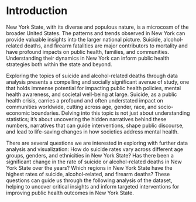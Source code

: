 # Introduction

New York State, with its diverse and populous nature, is a microcosm of the broader United States. The patterns and trends observed in New York can provide valuable insights into the larger national picture. Suicide, alcohol-related deaths, and firearm fatalities are major contributors to mortality and have profound impacts on public health, families, and communities. Understanding their dynamics in New York can inform public health strategies both within the state and beyond.  

Exploring the topics of suicide and alcohol-related deaths through data analysis presents a compelling and socially significant avenue of study, one that holds immense potential for impacting public health policies, mental health awareness, and societal well-being at large. Suicide, as a public health crisis, carries a profound and often understated impact on communities worldwide, cutting across age, gender, race, and socio-economic boundaries. Delving into this topic is not just about understanding statistics; it's about uncovering the hidden narratives behind these numbers, narratives that can guide interventions, shape public discourse, and lead to life-saving changes in how societies address mental health.  

There are several questions we are interested in exploring with further data analysis and visualization: How do suicide rates vary across different age groups, genders, and ethnicities in New York State? Has there been a significant change in the rate of suicide or alcohol-related deaths in New York State over the years? Which regions in New York State have the highest rates of suicide, alcohol-related, and firearm deaths? These questions can guide us through the following analysis of the dataset, helping to uncover critical insights and inform targeted interventions for improving public health outcomes in New York State.  

